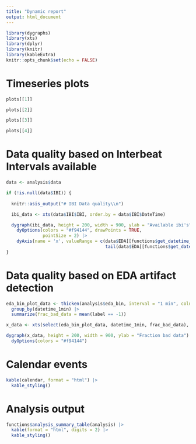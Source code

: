 ```yaml
---
title: "Dynamic report"
output: html_document
---
```


```r
library(dygraphs)
library(xts)
library(dplyr)
library(knitr)
library(kableExtra)
knitr::opts_chunk$set(echo = FALSE)
```

# Timeseries plots

```r

plots[[1]] 

plots[[2]] 

plots[[3]] 

plots[[4]]

```

# Data quality based on Interbeat Intervals available

```r
data <- analysis$data

if (!is.null(data$IBI)) {
  
  knitr::asis_output("# IBI Data quality\\n")

  ibi_data <- xts(data$IBI$IBI, order.by = data$IBI$DateTime)

  dygraph(ibi_data, height = 200, width = 900, ylab = "Available ibi's") |>
    dyOptions(colors = "#f94144", drawPoints = TRUE,
              pointSize = 2) |>
    dyAxis(name = 'x', valueRange = c(data$EDA[[functions$get_datetime_column(data$EDA)]][1],
                                      tail(data$EDA[[functions$get_datetime_column(data$EDA)]], n=1)))
}

```


# Data quality based on EDA artifact detection

```r
eda_bin_plot_data <- thicken(analysis$eda_bin, interval = "1 min", colname = "datetime_1min") |>
  group_by(datetime_1min) |>
  summarize(frac_bad_data = mean(label == -1))

x_data <- xts(select(eda_bin_plot_data, datetime_1min, frac_bad_data), order.by = eda_bin_plot_data[[1]])

dygraph(x_data, height = 200, width = 900, ylab = "Fraction bad data") |>
  dyOptions(colors = "#f94144")

```

# Calendar events

```r

kable(calendar, format = "html") |>
  kable_styling()

```


# Analysis output

```r

functions$analysis_summary_table(analysis) |>
  kable(format = "html", digits = 2) |>
  kable_styling()

```


